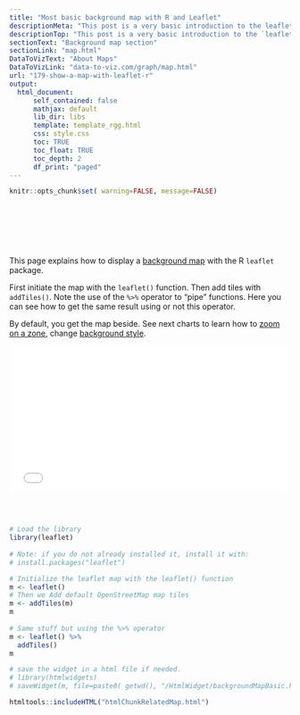 ```yaml
---
title: "Most basic background map with R and Leaflet"
descriptionMeta: "This post is a very basic introduction to the leaflet R package. It shows how to display a background map using default parameters, with reproducible code provided."
descriptionTop: "This post is a very basic introduction to the `leaflet` R package. It shows how to display a [background map](map.html) using default parameters, with reproducible code provided."
sectionText: "Background map section"
sectionLink: "map.html"
DataToVizText: "About Maps"
DataToVizLink: "data-to-viz.com/graph/map.html"
url: "179-show-a-map-with-leaflet-r"
output:
  html_document:
      self_contained: false    
      mathjax: default
      lib_dir: libs
      template: template_rgg.html
      css: style.css
      toc: TRUE
      toc_float: TRUE
      toc_depth: 2
      df_print: "paged"
---
```



```r
knitr::opts_chunk$set( warning=FALSE, message=FALSE)
```

<div class="container" style="padding-top: 80px">




<div class = "row">

<div class = "col-md-6  col-sm-12 align-self-center">

This page explains how to display a [background map](map.html) with the R `leaflet` package. 

First initiate the map with the `leaflet()` function. Then add tiles with `addTiles()`. Note the use of the `%>%` operator to "pipe" functions. Here you can see how to get the same result using or not this operator. 

By default, you get the map beside. See next charts to learn how to [zoom on a zone](179-2-select-a-zone-in-leaflet-map.html), change [background style](180-change-background-in-leaflet-map.html).

</div>


<div class = "col-md-6  col-sm-12">

<center><iframe src="HtmlWidget/backgroundMapBasic.html" height="260" width="100%" style="border:none; max-width: 500px"></iframe></center>

</div>
</div>

<br><br>

```r
# Load the library
library(leaflet)
 
# Note: if you do not already installed it, install it with:
# install.packages("leaflet")

# Initialize the leaflet map with the leaflet() function
m <- leaflet()
# Then we Add default OpenStreetMap map tiles
m <- addTiles(m)
m
 
# Same stuff but using the %>% operator
m <- leaflet() %>% 
  addTiles()
m

# save the widget in a html file if needed.
# library(htmlwidgets)
# saveWidget(m, file=paste0( getwd(), "/HtmlWidget/backgroundMapBasic.html"))
```






</div>




```r
htmltools::includeHTML("htmlChunkRelatedMap.html")
```
